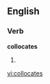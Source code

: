 
==English==

===Verb===
'''collocates'''

# {{third-person singular of|[[collocate]]}}

[[vi:collocates]]